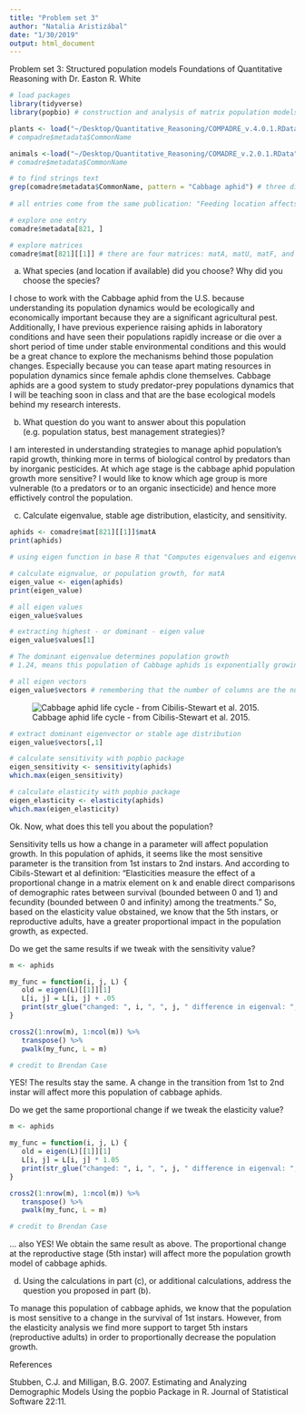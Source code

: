 ```yaml
---
title: "Problem set 3"
author: "Natalia Aristizábal"
date: "1/30/2019"
output: html_document
---
```

Problem set 3: 
Structured population models 
Foundations of Quantitative Reasoning with Dr. Easton R. White 

```r
# load packages 
library(tidyverse) 
library(popbio) # construction and analysis of matrix population models

plants <- load("~/Desktop/Quantitative_Reasoning/COMPADRE_v.4.0.1.RData")
# compadre$metadata$CommonName

animals <-load("~/Desktop/Quantitative_Reasoning/COMADRE_v.2.0.1.RData")
# comadre$metadata$CommonName

# to find strings text 
grep(comadre$metadata$CommonName, pattern = "Cabbage aphid") # three different entries
 
# all entries come from the same publication: "Feeding location affects demographic performance of cabbage aphids on winter canola" by Ximena Cibils-Stewart1, Brett K. Sandercock2 & Brian P. McCornack

# explore one entry 
comadre$metadata[821, ]

# explore matrices
comadre$mat[821][[1]] # there are four matrices: matA, matU, matF, and matC
```

a. What species (and location if available) did you choose? Why did you choose the species?

I chose to work with the Cabbage aphid from the U.S. because understanding its population dynamics would be ecologically and economically important because they are a significant agricultural pest. Additionally, I have previous experience raising aphids in laboratory conditions and have seen their populations rapidly increase or die over a short period of time under stable environmental conditions and this would be a great chance to explore the mechanisms behind those population changes. Especially because you can tease apart mating resources in population dynamics since female aphdis clone themselves. Cabbage aphids are a good system to study predator-prey populations dynamics that I will be teaching soon in class and that are the base ecological models behind my research interests. 

b. What question do you want to answer about this population (e.g. population status, best management strategies)?

I am interested in understanding strategies to manage aphid population's rapid growth, thinking more in terms of biological control by predators than by inorganic pesticides. At which age stage is the cabbage aphid population growth more sensitive? I would like to know which age group is more vulnerable (to a predators or to an organic insecticide) and hence more effictively control the population. 

c. Calculate eigenvalue, stable age distribution, elasticity, and sensitivity. 

```r
aphids <- comadre$mat[821][[1]]$matA
print(aphids)

# using eigen function in base R that "Computes eigenvalues and eigenvectors of numeric or complex matrices."

# calculate eignvalue, or population growth, for matA
eigen_value <- eigen(aphids)
print(eigen_value)

# all eigen values
eigen_value$values

# extracting highest - or dominant - eigen value
eigen_value$values[1] 

# The dominant eigenvalue determines population growth
# 1.24, means this population of Cabbage aphids is exponentially growing

# all eigen vectors 
eigen_value$vectors # remembering that the number of columns are the number of age groups, so in this Cabbage aphid population there are 6 age groups which are as follows: four nymphal stages (1st-4th instars) and two adult stages (5th instar reproductive and post-reprodcutive).
```

![Cabbage aphid life cycle - from Cibilis-Stewart et al. 2015.](aphid_life_cycle.png)

```r
# extract dominant eigenvector or stable age distribution
eigen_value$vectors[,1]

# calculate sensitivity with popbio package
eigen_sensitivity <- sensitivity(aphids)
which.max(eigen_sensitivity)

# calculate elasticity with popbio package
eigen_elasticity <- elasticity(aphids)
which.max(eigen_elasticity)
```

Ok. Now, what does this tell you about the population?

Sensitivity tells us how a change in a parameter will affect population growth. In this population of aphids, it seems like the most sensitive parameter is the transition from 1st instars to 2nd instars. And according to Cibils-Stewart et al definition: "Elasticities measure the effect of a proportional change in a matrix element on k and enable direct comparisons of demographic rates between survival (bounded between 0 and 1) and fecundity (bounded between 0 and infinity) among the treatments." So, based on the elasticity value obstained, we know that the 5th instars, or reproductive adults, have a greater proportional impact in the population growth, as expected. 

Do we get the same results if we tweak with the sensitivity value?

```r
m <- aphids

my_func = function(i, j, L) {
   old = eigen(L)[[1]][1]
   L[i, j] = L[i, j] + .05
   print(str_glue("changed: ", i, ", ", j, " difference in eigenval: ", eigen(L)[[1]][1] - old))
}

cross2(1:nrow(m), 1:ncol(m)) %>%
   transpose() %>%
   pwalk(my_func, L = m)

# credit to Brendan Case
```

YES! The results stay the same. A change in the transition from 1st to 2nd instar will affect more this population of cabbage aphids. 

Do we get the same proportional change if we tweak the elasticity value?

```r
m <- aphids

my_func = function(i, j, L) {
   old = eigen(L)[[1]][1]
   L[i, j] = L[i, j] * 1.05
   print(str_glue("changed: ", i, ", ", j, " difference in eigenval: ", eigen(L)[[1]][1] - old))
}

cross2(1:nrow(m), 1:ncol(m)) %>%
   transpose() %>%
   pwalk(my_func, L = m)

# credit to Brendan Case
```

... also YES! We obtain the same result as above. The proportional change at the reproductive stage (5th instar) will affect more the population growth model of cabbage aphids. 

d. Using the calculations in part (c), or additional calculations, address the question you proposed in part (b).

To manage this population of cabbage aphids, we know that the population is most sensitive to a change in the survival of 1st instars. However, from the elasticity analysis we find more support to target 5th instars (reproductive adults) in order to proportionally decrease the population growth. 

References

Stubben, C.J. and Milligan, B.G.  2007.  Estimating and Analyzing Demographic Models Using the popbio Package in R.
  Journal of Statistical Software 22:11.